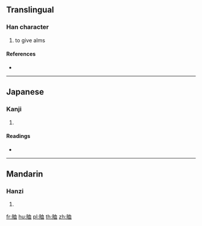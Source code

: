 {{character info/new}}
{{also|恤}}
==Translingual==

===Han character===
{{Han char|rn=154|rad=貝|as=06|sn=13|four=|canj=BCHBT}}

# to give alms

====References====
* {{Han ref|kx=1208.110|dkj=36756|dj=1672.070|hdz=63639.070|uh=8CC9|ud=36041}}

----

==Japanese==

===Kanji===
{{ja-kanji|grade=|rs=貝06}}

# {{defn|lang=ja|sort=貝06}}

====Readings====
* {{ja-readings|on=[[しゅつ]] (shutsu), [[しゅち]] (shuchi), [[そつ]] (sotsu), [[そち]] (sochi), [[じゅつ]] (jutsu)|kun=[[うれえる]] (ureeru)|nanori=}}

----

==Mandarin==

===Hanzi===
{{cmn-hanzi|pin=[[xù]] ([[xu4]]), [[zé]] ([[ze2]])|wg=hsü<sup>4</sup>, tse<sup>2</sup>}}

# {{defn|lang=cmn|sort=貝06}}

[[fr:賉]]
[[hu:賉]]
[[pl:賉]]
[[th:賉]]
[[zh:賉]]